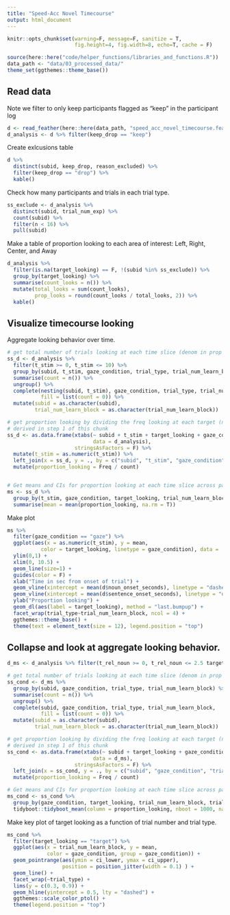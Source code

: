 ```yaml
---
title: "Speed-Acc Novel Timecourse"
output: html_document
---
```


```r
knitr::opts_chunk$set(warning=F, message=F, sanitize = T, 
                      fig.height=4, fig.width=8, echo=T, cache = F)
```

```r
source(here::here("code/helper_functions/libraries_and_functions.R"))
data_path <- "data/03_processed_data/"
theme_set(ggthemes::theme_base())
```

## Read data

Note we filter to only keep participants flagged as "keep" in the participant log

```r
d <- read_feather(here::here(data_path, "speed_acc_novel_timecourse.feather")) 
d_analysis <- d %>% filter(keep_drop == "keep")
```

Create exlcusions table

```r
d %>% 
  distinct(subid, keep_drop, reason_excluded) %>% 
  filter(keep_drop == "drop") %>% 
  kable()
```

Check how many participants and trials in each trial type. 

```r
ss_exclude <- d_analysis %>% 
  distinct(subid, trial_num_exp) %>% 
  count(subid) %>% 
  filter(n < 16) %>% 
  pull(subid)
```

Make a table of proportion looking to each area of interest: Left, Right, Center, and Away

```r
d_analysis %>% 
  filter(is.na(target_looking) == F, !(subid %in% ss_exclude)) %>% 
  group_by(target_looking) %>% 
  summarise(count_looks = n()) %>% 
  mutate(total_looks = sum(count_looks),
         prop_looks = round(count_looks / total_looks, 2)) %>% 
  kable()
```

## Visualize timecourse looking

Aggregate looking behavior over time.

```r
# get total number of trials looking at each time slice (denom in prop looking computation)
ss_d <- d_analysis %>% 
  filter(t_stim >= 0, t_stim <= 10) %>% 
  group_by(subid, t_stim, gaze_condition, trial_type, trial_num_learn_block) %>% 
  summarise(count = n()) %>% 
  ungroup() %>% 
  complete(nesting(subid, t_stim), gaze_condition, trial_type, trial_num_learn_block,
           fill = list(count = 0)) %>% 
  mutate(subid = as.character(subid),
         trial_num_learn_block = as.character(trial_num_learn_block))

# get proportion looking by dividing the freq looking at each target (numerator) by the total looking 
# derived in step 1 of this chunk
ss_d <- as.data.frame(xtabs(~ subid + t_stim + target_looking + gaze_condition + trial_type + trial_num_learn_block, 
                            data = d_analysis),
                      stringsAsFactors = F) %>% 
  mutate(t_stim = as.numeric(t_stim)) %>% 
  left_join(x = ss_d, y = ., by = c("subid", "t_stim", "gaze_condition", "trial_type", "trial_num_learn_block")) %>% 
  mutate(proportion_looking = Freq / count)


# Get means and CIs for proportion looking at each time slice across particpants
ms <- ss_d %>% 
  group_by(t_stim, gaze_condition, target_looking, trial_num_learn_block, trial_type) %>% 
  summarise(mean = mean(proportion_looking, na.rm = T))
```

Make plot

```r
ms %>% 
  filter(gaze_condition == "gaze") %>% 
  ggplot(aes(x = as.numeric(t_stim), y = mean, 
           color = target_looking, linetype = gaze_condition), data = .) + 
  ylim(0,1) +
  xlim(0, 10.5) +
  geom_line(size=1) +  
  guides(color = F) +
  xlab("Time in sec from onset of trial") +
  geom_vline(xintercept = mean(d$noun_onset_seconds), linetype = "dashed") +
  geom_vline(xintercept = mean(d$sentence_onset_seconds), linetype = "dashed") +
  ylab("Proportion looking") +
  geom_dl(aes(label = target_looking), method = "last.bumpup") +
  facet_wrap(trial_type~trial_num_learn_block, ncol = 4) +
  ggthemes::theme_base() +
  theme(text = element_text(size = 12), legend.position = "top")
```

## Collapse and look at aggregate looking behavior. 

```r
d_ms <- d_analysis %>% filter(t_rel_noun >= 0, t_rel_noun <= 2.5 target_looking != "center")

# get total number of trials looking at each time slice (denom in prop looking computation)
ss_cond <- d_ms %>% 
  group_by(subid, gaze_condition, trial_type, trial_num_learn_block) %>% 
  summarise(count = n()) %>% 
  ungroup() %>% 
  complete(subid, gaze_condition, trial_type, trial_num_learn_block, 
           fill = list(count = 0)) %>% 
  mutate(subid = as.character(subid),
         trial_num_learn_block = as.character(trial_num_learn_block))

# get proportion looking by dividing the freq looking at each target (numerator) by the total looking 
# derived in step 1 of this chunk
ss_cond <- as.data.frame(xtabs(~ subid + target_looking + gaze_condition + trial_type + trial_num_learn_block, 
                            data = d_ms),
                      stringsAsFactors = F) %>% 
  left_join(x = ss_cond, y = ., by = c("subid", "gaze_condition", "trial_type", "trial_num_learn_block")) %>% 
  mutate(proportion_looking = Freq / count)

# Get means and CIs for proportion looking at each time slice across particpants
ms_cond <- ss_cond %>% 
  group_by(gaze_condition, target_looking, trial_num_learn_block, trial_type) %>% 
  tidyboot::tidyboot_mean(column = proportion_looking, nboot = 1000, na.rm = TRUE)
```

Make key plot of target looking as a function of trial number and trial type.

```r
ms_cond %>% 
  filter(target_looking == "target") %>% 
  ggplot(aes(x = trial_num_learn_block, y = mean, 
             color = gaze_condition, group = gaze_condition)) +
  geom_pointrange(aes(ymin = ci_lower, ymax = ci_upper),
                  position = position_jitter(width = 0.1) ) +
  geom_line() +
  facet_wrap(~trial_type) +
  lims(y = c(0.3, 0.9)) +
  geom_hline(yintercept = 0.5, lty = "dashed") +
  ggthemes::scale_color_ptol() +
  theme(legend.position = "top")
```

